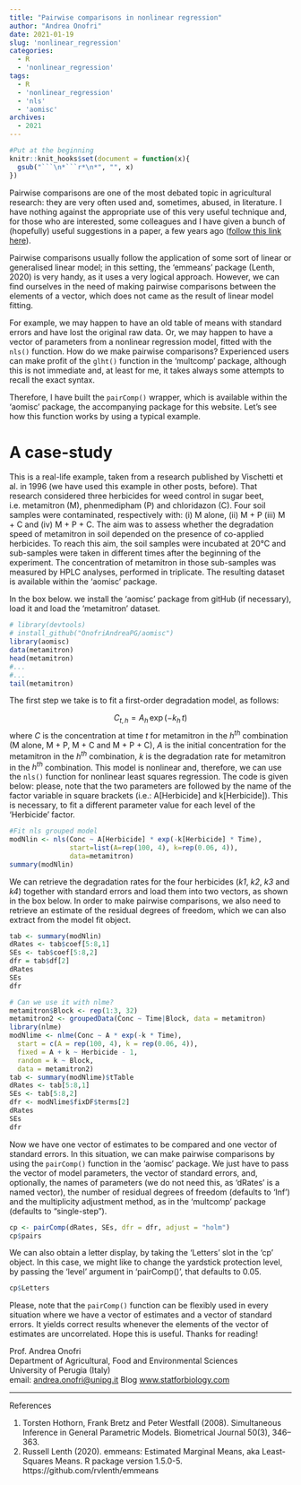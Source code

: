 ```yaml
---
title: "Pairwise comparisons in nonlinear regression"
author: "Andrea Onofri"
date: 2021-01-19
slug: 'nonlinear_regression'
categories:
  - R
  - 'nonlinear_regression'
tags:
  - R
  - 'nonlinear_regression'
  - 'nls'
  - 'aomisc'
archives:
  - 2021
---
```



```r
#Put at the beginning
knitr::knit_hooks$set(document = function(x){ 
  gsub("```\n*```r*\n*", "", x) 
})
```


Pairwise comparisons are one of the most debated topic in agricultural research: they are very often used and, sometimes, abused, in literature. I have nothing against the appropriate use of this very useful technique and, for those who are interested, some colleagues and I have given a bunch of (hopefully) useful suggestions in a paper, a few years ago ([follow this link here](https://onlinelibrary.wiley.com/doi/10.1111/j.1365-3180.2009.00758.x)).

Pairwise comparisons usually follow the application of some sort of linear or generalised linear model; in this setting, the 'emmeans' package (Lenth, 2020) is very handy, as it uses a very logical approach. However, we can find ourselves in the need of making pairwise comparisons between the elements of a vector, which does not came as the result of linear model fitting.

For example, we may happen to have an old table of means with standard errors and have lost the original raw data. Or, we may happen to have a vector of parameters from a nonlinear regression model, fitted with the `nls()` function. How do we make pairwise comparisons? Experienced users can make profit of the `glht()` function in the 'multcomp' package, although this is not immediate and, at least for me, it takes always some attempts to recall the exact syntax.

Therefore, I have built the `pairComp()` wrapper, which is available within the 'aomisc' package, the accompanying package for this website. Let's see how this function works by using a typical example.

# A case-study

This is a real-life example, taken from a research published by Vischetti et al. in 1996  (we have used this example in other posts, before). That research considered three herbicides for weed control in sugar beet, i.e. metamitron (M), phenmedipham (P) and chloridazon (C). Four soil samples were contaminated, respectively with: (i) M alone, (ii) M + P (iii) M + C and (iv) M + P + C. The aim was to assess whether the degradation speed of metamitron in soil depended on the presence of co-applied herbicides. To reach this aim, the soil samples were incubated at 20°C and sub-samples were taken in different times after the beginning of the experiment. The concentration of metamitron in those sub-samples was measured by HPLC analyses, performed in triplicate. The resulting dataset is available within the 'aomisc' package.

In the box below. we install the 'aomisc' package from gitHub (if necessary), load it and load the 'metamitron' dataset.

```r
# library(devtools)
# install_github("OnofriAndreaPG/aomisc")
library(aomisc)
data(metamitron)
head(metamitron)
#...
#...
tail(metamitron)
```

The first step we take is to fit a first-order degradation model, as follows:

$$C_{t, h} = A_h \, \exp \left(-k_h  \, t \right)$$
where $C$ is the concentration at time $t$ for metamitron in the $h^{th}$ combination (M alone, M + P, M + C and M + P + C), $A$ is the initial concentration for the metamitron in the $h^{th}$ combination, $k$ is the degradation rate for metamitron in the $h^{th}$ combination. This model is nonlinear and, therefore, we can use the `nls()` function for nonlinear least squares regression. The code is given below: please, note that the two parameters are followed by the name of the factor variable in square brackets (i.e.: A[Herbicide] and k[Herbicide]). This is necessary, to fit a different parameter value for each level of the 'Herbicide' factor.

```r
#Fit nls grouped model
modNlin <- nls(Conc ~ A[Herbicide] * exp(-k[Herbicide] * Time), 
               start=list(A=rep(100, 4), k=rep(0.06, 4)), 
               data=metamitron)
summary(modNlin)
```

We can retrieve the degradation rates for the four herbicides (*k1*, *k2*, *k3* and *k4*) together with standard errors and load them into two vectors, as shown in the box below. In order to make pairwise comparisons, we also need to retrieve an estimate of the residual degrees of freedom, which we can also extract from the model fit object.

```r
tab <- summary(modNlin)
dRates <- tab$coef[5:8,1]
SEs <- tab$coef[5:8,2]
dfr = tab$df[2]
dRates
SEs
dfr
```

```r
# Can we use it with nlme?
metamitron$Block <- rep(1:3, 32)
metamitron2 <- groupedData(Conc ~ Time|Block, data = metamitron)
library(nlme)
modNlime <- nlme(Conc ~ A * exp(-k * Time),
  start = c(A = rep(100, 4), k = rep(0.06, 4)),
  fixed = A + k ~ Herbicide - 1,
  random = k ~ Block,
  data = metamitron2)
tab <- summary(modNlime)$tTable
dRates <- tab[5:8,1]
SEs <- tab[5:8,2]
dfr <- modNlime$fixDF$terms[2]
dRates
SEs
dfr
```


Now we have one vector of estimates to be compared and one vector of standard errors. In this situation, we can make pairwise comparisons by using the `pairComp()` function in the 'aomisc' package. We just have to pass the vector of model parameters, the vector of standard errors, and, optionally, the names of parameters (we do not need this, as 'dRates' is a named vector), the number of residual degrees of freedom (defaults to 'Inf') and the multiplicity adjustment method, as in the 'multcomp' package (defaults to "single-step").

```r
cp <- pairComp(dRates, SEs, dfr = dfr, adjust = "holm")
cp$pairs
```

We can also obtain a letter display, by taking the 'Letters' slot in the 'cp' object. In this case, we might like to change the yardstick protection level, by passing the 'level' argument in 'pairComp()', that defaults to 0.05.

```r
cp$Letters
```

Please, note that the `pairComp()` function can be flexibly used in every situation where we have a vector of estimates and a vector of standard errors. It yields correct results whenever the elements of the vector of estimates are uncorrelated. Hope this is useful. Thanks for reading!


Prof. Andrea Onofri   
Department of Agricultural, Food and Environmental Sciences    
University of Perugia (Italy)   
email: [andrea.onofri@unipg.it](mailto:andrea.onofri@unipg.it)
Blog [www.statforbiology.com](www.statforbiology.com)

---

References

1. Torsten Hothorn, Frank Bretz and Peter Westfall (2008). Simultaneous Inference in General Parametric Models. Biometrical Journal 50(3), 346--363.
2. Russell Lenth (2020). emmeans: Estimated Marginal Means, aka Least-Squares Means. R package version 1.5.0-5. https://github.com/rvlenth/emmeans
  


